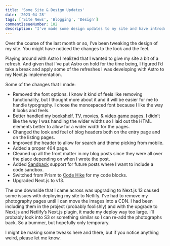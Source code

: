 ```yaml
---
title: 'Some Site & Design Updates'
date: '2023-04-28'
tags: ['Site News', 'Blogging', 'Design']
commentIssueNumber: 102
description: "I've made some design updates to my site and have introduced new and upgraded functionality with Next.js, Code Hike, and Sandpack"
---
```


Over the course of the last month or so, I’ve been tweaking the design of my site. You might have noticed the changes to the look and the feel.

Playing around with Astro I realized that I wanted to give my site a bit of a refresh. And given that I’ve put Astro on hold for the time being, I figured I’d take a break and apply some of the refreshes I was developing with Astro to my Next.js implementation.

Some of the changes that I made:

- Removed the font options. I know it kind of feels like removing functionality, but I thought more about it and it will be easier for me to handle typography. I chose the monospaced font because I like the way it looks and feels.
- Better handled my [bookshelf](https://kpwags.com/bookshelf), [TV](https://kpwags.com/tv), [movies](https://kpwags.com/movies), & [video game](https://kpwags.com/video-games) pages. I didn’t like the way I was handling the wider widths so I laid out the HTML elements better to allow for a wider width for the pages.
- Changed the look and feel of blog headers both on the entry page and on the listing pages.
- Improved the header to allow for search and theme picking from mobile.
- Added a proper 404 page.
- Cleaned up all the front matter in my blog posts since they were all over the place depending on when I wrote the post.
- Added [Sandpack](https://sandpack.codesandbox.io/) support for future posts where I want to include a code sandbox.
- Switched from Prism to [Code Hike](https://codehike.org/) for my code blocks.
- Upgraded Next.js to v13.

The one downside that I came across was upgrading to Next.js 13 caused some issues with deploying my site to Netlify. I’ve had to remove my photography pages until I can move the images into a CDN. I had been including them in the project (probably foolishly) and with the upgrade to Next.js and Netlify’s Next.js plugin, it made my deploy way too large. I’ll probably look into S3 or something similar so I can re-add the photographs back. So a bummer, but hopefully only temporary.

I might be making some tweaks here and there, but if you notice anything weird, please let me know.
